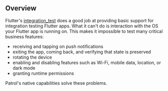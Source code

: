 ## Overview

Flutter's [integration_test][integration_test] does a good job at providing
basic support for integration testing Flutter apps. What it can't do is
interaction with the OS your Flutter app is running on. This makes it impossible
to test many critical business features:

- receiving and tapping on push notifications
- exiting the app, coming back, and verifying that state is preserved
- rotating the device
- enabling and disabling features such as Wi-Fi, mobile data, location, or dark
  mode
- granting runtime permissions

Patrol's native capabilities solve these problems.

[integration_test]: https://github.com/flutter/flutter/tree/master/packages/integration_test
